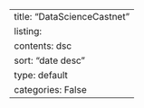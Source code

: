 ---
title: "DataScienceCastnet"
listing:
  contents: dsc
  sort: "date desc"
  type: default
  categories: False
---